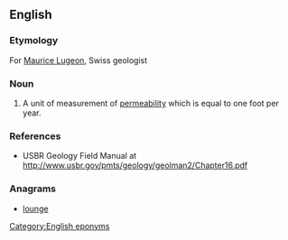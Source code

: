 ==English==

===Etymology===
For [[w:Maurice Lugeon|Maurice Lugeon]], Swiss geologist

===Noun===
{{en-noun}}

# {{geology}} A unit of measurement of [[permeability]] which is equal to one foot per year.

===References===
* USBR Geology Field Manual at http://www.usbr.gov/pmts/geology/geolman2/Chapter16.pdf

===Anagrams===
* [[lounge#English|lounge]]

[[Category:English eponyms]]